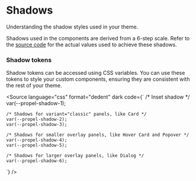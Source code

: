 
<Meta title="Theming/Shadows" />

# Shadows

Understanding the shadow styles used in your theme.

Shadows used in the components are derived from a 6-step scale. Refer to the
[source code](https://github.com/propeldata/ui-kit/blob/main/packages/ui-kit/src/themes/tokens/_shadow.scss) for the
actual values used to achieve these shadows.

### Shadow tokens

Shadow tokens can be accessed using CSS variables. You can use these tokens to style your custom components, ensuring
they are consistent with the rest of your theme.

<Source
  language="css"
  format="dedent"
  dark
  code={`
    /* Inset shadow */
    var(--propel-shadow-1);

    /* Shadows for variant="classic" panels, like Card */
    var(--propel-shadow-2);
    var(--propel-shadow-3);

    /* Shadows for smaller overlay panels, like Hover Card and Popover */
    var(--propel-shadow-4);
    var(--propel-shadow-5);

    /* Shadows for larger overlay panels, like Dialog */
    var(--propel-shadow-6);

`} />

